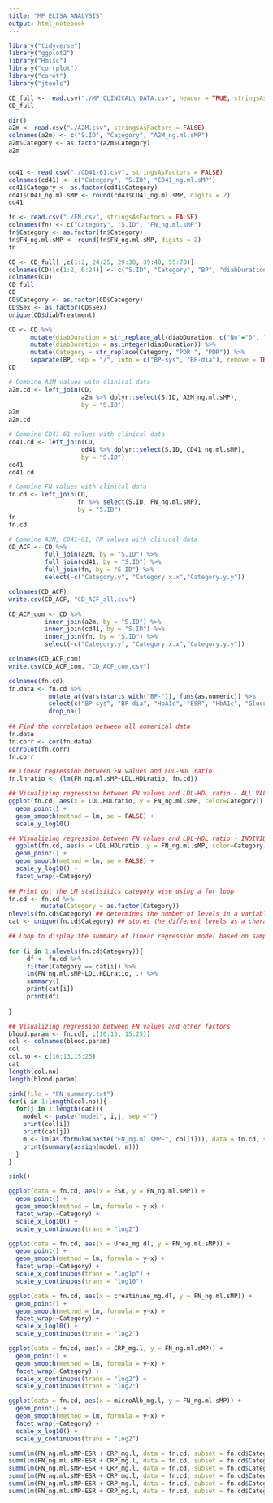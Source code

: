 ```yaml
---
title: "MP ELISA ANALYSIS"
output: html_notebook
---
```


```r
library("tidyverse")
library("ggplot2")
library("Hmisc")
library("corrplot")
library("caret")
library("jtools")
```

```r
CD_full <- read.csv("./MP_CLINICAL\ DATA.csv", header = TRUE, stringsAsFactors = FALSE)
CD_full

dir()
a2m <- read.csv("./A2M.csv", stringsAsFactors = FALSE)
colnames(a2m) <- c("S.ID", "Category", "A2M_ng.ml.sMP")
a2m$Category <- as.factor(a2m$Category)
a2m


cd41 <- read.csv("./CD41-61.csv", stringsAsFactors = FALSE)
colnames(cd41) <- c("Category", "S.ID", "CD41_ng.ml.sMP")
cd41$Category <- as.factor(cd41$Category)
cd41$CD41_ng.ml.sMP <- round(cd41$CD41_ng.ml.sMP, digits = 2)
cd41

fn <- read.csv("./FN.csv", stringsAsFactors = FALSE)
colnames(fn) <- c("Category", "S.ID", "FN_ng.ml.sMP")
fn$Category <- as.factor(fn$Category)
fn$FN_ng.ml.sMP <- round(fn$FN_ng.ml.sMP, digits = 2)
fn
```

```r
CD <- CD_full[ ,c(1:2, 24:25, 29:30, 39:40, 55:70)]
colnames(CD)[c(1:2, 6:24)] <- c("S.ID", "Category", "BP", "diabDuration", "diabTreatment", "HbA1c", "ESR", "Hb_gm.dl", "Glucose_mg.dl", "R.F.PP", "Urea_mg.dl", "creatinine_mg.dl", "TCH", "TC_mg.dl", "HDL_mg.dl", "LDL_mg.dl", "VLDL_mg.dl", "TCH.HDLratio", "LDL.HDLratio", "CRP_mg.l", "microAlb_mg.l" )
colnames(CD)
CD_full
CD
CD$Category <- as.factor(CD$Category)
CD$Sex <- as.factor(CD$Sex)
unique(CD$diabTreatment)
```


```r
CD <- CD %>%
      mutate(diabDuration = str_replace_all(diabDuration, c("No"="0", "Yrs" = ""))) %>%
      mutate(diabDuration = as.integer(diabDuration)) %>%
      mutate(Category = str_replace(Category, "PDR ", "PDR")) %>%
      separate(BP, sep = "/", into = c("BP-sys", "BP-dia"), remove = TRUE)
CD
```

```r
# Combine A2M values with clinical data
a2m.cd <- left_join(CD, 
                    a2m %>% dplyr::select(S.ID, A2M_ng.ml.sMP), 
                    by = "S.ID")
a2m
a2m.cd

# Combine CD41-61 values with clinical data
cd41.cd <- left_join(CD, 
                    cd41 %>% dplyr::select(S.ID, CD41_ng.ml.sMP), 
                    by = "S.ID")
cd41
cd41.cd

# Combine FN values with clinical data
fn.cd <- left_join(CD, 
                   fn %>% select(S.ID, FN_ng.ml.sMP), 
                   by = "S.ID")
fn
fn.cd

# Combine A2M, CD41-61, FN values with clinical data
CD_ACF <- CD %>%
          full_join(a2m, by = "S.ID") %>%
          full_join(cd41, by = "S.ID") %>%
          full_join(fn, by = "S.ID") %>%
          select(-c("Category.y", "Category.x.x","Category.y.y"))

colnames(CD_ACF) 
write.csv(CD_ACF, "CD_ACF_all.csv")

CD_ACF_com <- CD %>%
          inner_join(a2m, by = "S.ID") %>%
          inner_join(cd41, by = "S.ID") %>%
          inner_join(fn, by = "S.ID") %>%
          select(-c("Category.y", "Category.x.x","Category.y.y"))

colnames(CD_ACF_com)
write.csv(CD_ACF_com, "CD_ACF_com.csv")

```

```r
colnames(fn.cd)
fn.data <- fn.cd %>%
           mutate_at(vars(starts_with("BP-")), funs(as.numeric)) %>%
           select(c("BP-sys", "BP-dia", "HbA1c", "ESR", "HbA1c", "Glucose_mg.dl", "Urea_mg.dl", "creatinine_mg.dl", "TCH", "TC_mg.dl", "HDL_mg.dl", "LDL_mg.dl", "VLDL_mg.dl", "TCH.HDLratio", "LDL.HDLratio", "CRP_mg.l", "microAlb_mg.l", "FN_ng.ml.sMP")) %>%
           drop_na()
          
## Find the correlation between all numerical data
fn.data
fn.corr <- cor(fn.data)
corrplot(fn.corr)
fn.corr
```


```r
## Linear regression between FN values and LDL-HDL ratio
fn.lhratio <- (lm(FN_ng.ml.sMP~LDL.HDLratio, fn.cd))

## Visualizing regression between FN values and LDL-HDL ratio - ALL VALUES
ggplot(fn.cd, aes(x = LDL.HDLratio, y = FN_ng.ml.sMP, color=Category)) + 
  geom_point() + 
  geom_smooth(method = lm, se = FALSE) +
  scale_y_log10()

## Visualizing regression between FN values and LDL-HDL ratio - INDIVIDUAL CATEGORIES
  ggplot(fn.cd, aes(x = LDL.HDLratio, y = FN_ng.ml.sMP, color=Category)) + 
  geom_point() + 
  geom_smooth(method = lm, se = FALSE) +
  scale_y_log10() +
  facet_wrap(~Category)
  
## Print out the LM statisitics category wise using a for loop
fn.cd <- fn.cd %>% 
         mutate(Category = as.factor(Category)) 
nlevels(fn.cd$Category) ## determines the number of levels in a variable but must be a factor
cat <- unique(fn.cd$Category) ## stores the different levels as a character vector

## Loop to display the summary of linear regression model based on sample category
 
for (i in 1:nlevels(fn.cd$Category)){
     df <- fn.cd %>% 
     filter(Category == cat[i]) %>%
     lm(FN_ng.ml.sMP~LDL.HDLratio, .) %>% 
     summary()
     print(cat[i])
     print(df)
     
}
```



```r
## Visualizing regression between FN values and other factors
blood.param <- fn.cd[, c(10:13, 15:25)]
col <- colnames(blood.param)
col
col.no <- c(10:13,15:25)
cat
length(col.no)
length(blood.param)

sink(file = "FN_summary.txt")
for(i in 1:length(col.no)){
  for(j in 1:length(cat)){
    model <- paste("model", i,j, sep ="")
    print(col[i])
    print(cat[j])
    m <- lm(as.formula(paste("FN_ng.ml.sMP~", col[i])), data = fn.cd, subset = fn.cd$Category==cat[j])
    print(summary(assign(model, m)))
  }
}

sink()

ggplot(data = fn.cd, aes(x = ESR, y = FN_ng.ml.sMP)) +
  geom_point() +
  geom_smooth(method = lm, formula = y~x) +
  facet_wrap(~Category) +
  scale_x_log10() +
  scale_y_continuous(trans = "log2")

ggplot(data = fn.cd, aes(x = Urea_mg.dl, y = FN_ng.ml.sMP)) +
  geom_point() +
  geom_smooth(method = lm, formula = y~x) +
  facet_wrap(~Category) +
  scale_x_continuous(trans = "log1p") +
  scale_y_continuous(trans = "log10")

ggplot(data = fn.cd, aes(x = creatinine_mg.dl, y = FN_ng.ml.sMP)) +
  geom_point() +
  geom_smooth(method = lm, formula = y~x) +
  facet_wrap(~Category) +
  scale_x_log10() +
  scale_y_continuous(trans = "log2")

ggplot(data = fn.cd, aes(x = CRP_mg.l, y = FN_ng.ml.sMP)) +
  geom_point() +
  geom_smooth(method = lm, formula = y~x) +
  facet_wrap(~Category) +
  scale_x_continuous(trans = "log2") +
  scale_y_continuous(trans = "log2")

ggplot(data = fn.cd, aes(x = microAlb_mg.l, y = FN_ng.ml.sMP)) +
  geom_point() +
  geom_smooth(method = lm, formula = y~x) +
  facet_wrap(~Category) +
  scale_x_log10() +
  scale_y_continuous(trans = "log2")

```


```r
summ(lm(FN_ng.ml.sMP~ESR + CRP_mg.l, data = fn.cd, subset = fn.cd$Category=="NDM"))
summ(lm(FN_ng.ml.sMP~ESR + CRP_mg.l, data = fn.cd, subset = fn.cd$Category=="DM"))
summ(lm(FN_ng.ml.sMP~ESR + CRP_mg.l, data = fn.cd, subset = fn.cd$Category=="NMI"))
summ(lm(FN_ng.ml.sMP~ESR + CRP_mg.l, data = fn.cd, subset = fn.cd$Category=="NMO"))
summ(lm(FN_ng.ml.sMP~ESR + CRP_mg.l, data = fn.cd, subset = fn.cd$Category=="NS"))
summ(lm(FN_ng.ml.sMP~ESR + CRP_mg.l, data = fn.cd, subset = fn.cd$Category=="PDR"))
```







